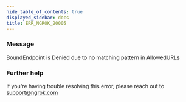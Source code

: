 ```yaml
---
hide_table_of_contents: true
displayed_sidebar: docs
title: ERR_NGROK_20005
---
```




### Message

BoundEndpoint is Denied due to no matching pattern in AllowedURLs

<ErrorDetails error="err_ngrok_20005" />

### Further help

If you're having trouble resolving this error, please reach out to [support@ngrok.com](mailto:support@ngrok.com?subject=Help%20with%20ERR_NGROK_20005)
